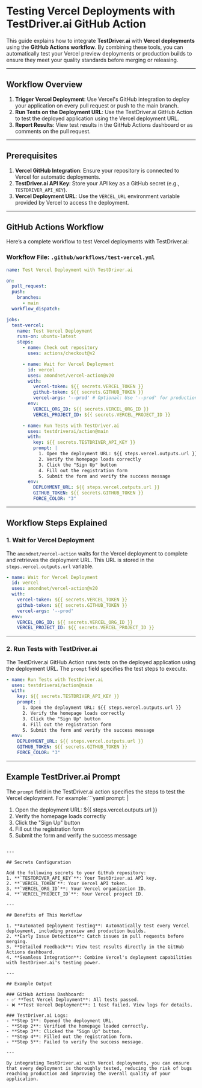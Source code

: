 # Testing Vercel Deployments with TestDriver.ai GitHub Action

This guide explains how to integrate **TestDriver.ai** with **Vercel deployments** using the **GitHub Actions workflow**. By combining these tools, you can automatically test your Vercel preview deployments or production builds to ensure they meet your quality standards before merging or releasing.

---

## Workflow Overview

1. **Trigger Vercel Deployment**: Use Vercel's GitHub integration to deploy your application on every pull request or push to the main branch.
2. **Run Tests on the Deployment URL**: Use the TestDriver.ai GitHub Action to test the deployed application using the Vercel deployment URL.
3. **Report Results**: View test results in the GitHub Actions dashboard or as comments on the pull request.

---

## Prerequisites

1. **Vercel GitHub Integration**: Ensure your repository is connected to Vercel for automatic deployments.
2. **TestDriver.ai API Key**: Store your API key as a GitHub secret (e.g., `TESTDRIVER_API_KEY`).
3. **Vercel Deployment URL**: Use the `VERCEL_URL` environment variable provided by Vercel to access the deployment.

---

## GitHub Actions Workflow

Here’s a complete workflow to test Vercel deployments with TestDriver.ai:

### Workflow File: `.github/workflows/test-vercel.yml`

```yaml
name: Test Vercel Deployment with TestDriver.ai

on:
  pull_request:
  push:
    branches:
      - main
  workflow_dispatch:

jobs:
  test-vercel:
    name: Test Vercel Deployment
    runs-on: ubuntu-latest
    steps:
      - name: Check out repository
        uses: actions/checkout@v2

      - name: Wait for Vercel Deployment
        id: vercel
        uses: amondnet/vercel-action@v20
        with:
          vercel-token: ${{ secrets.VERCEL_TOKEN }}
          github-token: ${{ secrets.GITHUB_TOKEN }}
          vercel-args: '--prod' # Optional: Use '--prod' for production builds
        env:
          VERCEL_ORG_ID: ${{ secrets.VERCEL_ORG_ID }}
          VERCEL_PROJECT_ID: ${{ secrets.VERCEL_PROJECT_ID }}

      - name: Run Tests with TestDriver.ai
        uses: testdriverai/action@main
        with:
          key: ${{ secrets.TESTDRIVER_API_KEY }}
          prompt: |
            1. Open the deployment URL: ${{ steps.vercel.outputs.url }}
            2. Verify the homepage loads correctly
            3. Click the "Sign Up" button
            4. Fill out the registration form
            5. Submit the form and verify the success message
        env:
          DEPLOYMENT_URL: ${{ steps.vercel.outputs.url }}
          GITHUB_TOKEN: ${{ secrets.GITHUB_TOKEN }}
          FORCE_COLOR: "3"


```

---

## Workflow Steps Explained

### 1. **Wait for Vercel Deployment**
The `amondnet/vercel-action` waits for the Vercel deployment to complete and retrieves the deployment URL. This URL is stored in the `steps.vercel.outputs.url` variable.

```yaml
- name: Wait for Vercel Deployment
  id: vercel
  uses: amondnet/vercel-action@v20
  with:
    vercel-token: ${{ secrets.VERCEL_TOKEN }}
    github-token: ${{ secrets.GITHUB_TOKEN }}
    vercel-args: '--prod'
  env:
    VERCEL_ORG_ID: ${{ secrets.VERCEL_ORG_ID }}
    VERCEL_PROJECT_ID: ${{ secrets.VERCEL_PROJECT_ID }}


```

---

### 2. **Run Tests with TestDriver.ai**
The TestDriver.ai GitHub Action runs tests on the deployed application using the deployment URL. The `prompt` field specifies the test steps to execute.

```yaml
- name: Run Tests with TestDriver.ai
  uses: testdriverai/action@main
  with:
    key: ${{ secrets.TESTDRIVER_API_KEY }}
    prompt: |
      1. Open the deployment URL: ${{ steps.vercel.outputs.url }}
      2. Verify the homepage loads correctly
      3. Click the "Sign Up" button
      4. Fill out the registration form
      5. Submit the form and verify the success message
  env:
    DEPLOYMENT_URL: ${{ steps.vercel.outputs.url }}
    GITHUB_TOKEN: ${{ secrets.GITHUB_TOKEN }}
    FORCE_COLOR: "3"


```

---

## Example TestDriver.ai Prompt

The `prompt` field in the TestDriver.ai action specifies the steps to test the Vercel deployment. For example:```yaml
prompt: |
  1. Open the deployment URL: ${{ steps.vercel.outputs.url }}
  2. Verify the homepage loads correctly
  3. Click the "Sign Up" button
  4. Fill out the registration form
  5. Submit the form and verify the success message


```

---

## Secrets Configuration

Add the following secrets to your GitHub repository:
1. **`TESTDRIVER_API_KEY`**: Your TestDriver.ai API key.
2. **`VERCEL_TOKEN`**: Your Vercel API token.
3. **`VERCEL_ORG_ID`**: Your Vercel organization ID.
4. **`VERCEL_PROJECT_ID`**: Your Vercel project ID.

---

## Benefits of This Workflow

1. **Automated Deployment Testing**: Automatically test every Vercel deployment, including preview and production builds.
2. **Early Issue Detection**: Catch issues in pull requests before merging.
3. **Detailed Feedback**: View test results directly in the GitHub Actions dashboard.
4. **Seamless Integration**: Combine Vercel's deployment capabilities with TestDriver.ai's testing power.

---

## Example Output

### GitHub Actions Dashboard:
- ✅ **Test Vercel Deployment**: All tests passed.
- ❌ **Test Vercel Deployment**: 1 test failed. View logs for details.

### TestDriver.ai Logs:
- **Step 1**: Opened the deployment URL.
- **Step 2**: Verified the homepage loaded correctly.
- **Step 3**: Clicked the "Sign Up" button.
- **Step 4**: Filled out the registration form.
- **Step 5**: Failed to verify the success message.

---

By integrating TestDriver.ai with Vercel deployments, you can ensure that every deployment is thoroughly tested, reducing the risk of bugs reaching production and improving the overall quality of your application.
